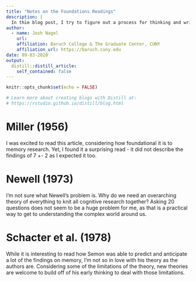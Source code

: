 ```yaml
---
title: "Notes on the Foundations Readings"
description: |
  In thie blog post, I try to figure out a process for thinking and writing about the readings for the upcoming class.
author:
  - name: Josh Nagel 
    url: 
    affiliation: Baruch College & The Graduate Center, CUNY
    affiliation_url: https://baruch.cuny.edu
date: 09-03-2020
output:
  distill::distill_article:
    self_contained: false
---
```


```r
knitr::opts_chunk$set(echo = FALSE)

# Learn more about creating blogs with Distill at:
# https://rstudio.github.io/distill/blog.html

```

# Miller (1956)

I was excited to read this article, considering how foundational it is to memory research. Yet, I found it a surprising read - it did not describe the findings of 7 +- 2 as I expected it too. 

# Newell (1973)

I'm not sure what Newell's problem is. Why do we need an overarching theory of everything to knit all cognitive research together? Asking 20 questions does not seem to be a huge problem for me, as that is a practical way to get to understanding the complex world around us. 

# Schacter et al. (1978)

While it is interesting to read how Semon was able to predict and anticipate a lot of the findings on memory, I'm not so in love with his theory as the authors are. Considering some of the limitations of the theory, new theories are welcome to build off of his early thinking to deal with those limitations. 